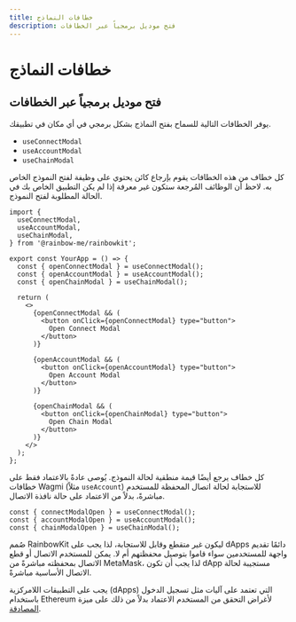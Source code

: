 ```yaml
---
title: خطافات النماذج
description: فتح موديل برمجياً عبر الخطافات
---
```


# خطافات النماذج

## فتح موديل برمجياً عبر الخطافات

يوفر الخطافات التالية للسماح بفتح النماذج بشكل برمجي في أي مكان في تطبيقك.

- `useConnectModal`
- `useAccountModal`
- `useChainModal`

كل خطاف من هذه الخطافات يقوم بإرجاع كائن يحتوي على وظيفة لفتح النموذج الخاص به. لاحظ أن الوظائف المُرجعة ستكون غير معرفة إذا لم يكن التطبيق الخاص بك في الحالة المطلوبة لفتح النموذج.

```tsx
import {
  useConnectModal,
  useAccountModal,
  useChainModal,
} from '@rainbow-me/rainbowkit';

export const YourApp = () => {
  const { openConnectModal } = useConnectModal();
  const { openAccountModal } = useAccountModal();
  const { openChainModal } = useChainModal();

  return (
    <>
      {openConnectModal && (
        <button onClick={openConnectModal} type="button">
          Open Connect Modal
        </button>
      )}

      {openAccountModal && (
        <button onClick={openAccountModal} type="button">
          Open Account Modal
        </button>
      )}

      {openChainModal && (
        <button onClick={openChainModal} type="button">
          Open Chain Modal
        </button>
      )}
    </>
  );
};
```

كل خطاف يرجع أيضًا قيمة منطقية لحالة النموذج. يُوصى عادةً بالاعتماد فقط على خطافات Wagmi (مثلاً `useAccount`) للاستجابة لحالة اتصال المحفظة للمستخدم مباشرةً، بدلاً من الاعتماد على حالة نافذة الاتصال.

```tsx
const { connectModalOpen } = useConnectModal();
const { accountModalOpen } = useAccountModal();
const { chainModalOpen } = useChainModal();
```

صُمم RainbowKit ليكون غير متقطع وقابل للاستجابة، لذا يجب على dApps دائمًا تقديم واجهة للمستخدمين سواء قاموا بتوصيل محفظتهم أم لا. يمكن للمستخدم الاتصال أو قطع الاتصال بمحفظته مباشرةً من MetaMask، لذا يجب أن تكون dApp مستجيبة لحالة الاتصال الأساسية مباشرةً.

يجب على التطبيقات اللامركزية (dApps) التي تعتمد على آليات مثل تسجيل الدخول باستخدام Ethereum لأغراض التحقق من المستخدم الاعتماد بدلاً من ذلك على ميزة [المصادقة](/docs/authentication).
